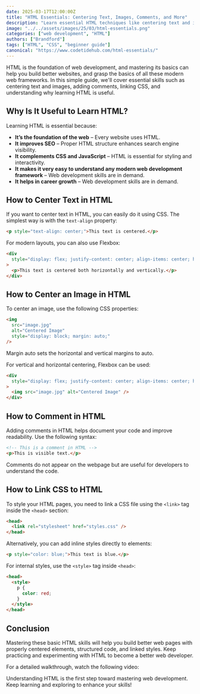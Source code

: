 ```yaml
---
date: 2025-03-17T12:00:00Z
title: "HTML Essentials: Centering Text, Images, Comments, and More"
description: "Learn essential HTML techniques like centering text and images, adding comments, linking CSS, and understanding why HTML is important."
image: "../../assets/images/25/03/html-essentials.png"
categories: ["web development", "HTML"]
authors: ["Brandford"]
tags: ["HTML", "CSS", "beginner guide"]
canonical: "https://www.codetidehub.com/html-essentials/"
---
```



HTML is the foundation of web development, and mastering its basics can help you build better websites, and grasp the basics of all these modern web frameworks. In this simple guide, we'll cover essential skills such as centering text and images, adding comments, linking CSS, and understanding why learning HTML is useful.

## Why Is It Useful to Learn HTML?

Learning HTML is essential because:

- **It’s the foundation of the web** – Every website uses HTML.
- **It improves SEO** – Proper HTML structure enhances search engine visibility.
- **It complements CSS and JavaScript** – HTML is essential for styling and interactivity.
- **It makes it very easy to understand any modern web development framework** – Web development skills are in demand.
- **It helps in career growth** – Web development skills are in demand.

## How to Center Text in HTML

If you want to center text in HTML, you can easily do it using CSS. The simplest way is with the `text-align` property:

```html
<p style="text-align: center;">This text is centered.</p>
```

For modern layouts, you can also use Flexbox:

```html
<div
  style="display: flex; justify-content: center; align-items: center; height: 100vh;"
>
  <p>This text is centered both horizontally and vertically.</p>
</div>
```

## How to Center an Image in HTML

To center an image, use the following CSS properties:

```html
<img
  src="image.jpg"
  alt="Centered Image"
  style="display: block; margin: auto;"
/>
```

Margin auto sets the horizontal and vertical margins to auto.

For vertical and horizontal centering, Flexbox can be used:

```html
<div
  style="display: flex; justify-content: center; align-items: center; height: 100vh;"
>
  <img src="image.jpg" alt="Centered Image" />
</div>
```

## How to Comment in HTML

Adding comments in HTML helps document your code and improve readability. Use the following syntax:

```html
<!-- This is a comment in HTML -->
<p>This is visible text.</p>
```

Comments do not appear on the webpage but are useful for developers to understand the code.

## How to Link CSS to HTML

To style your HTML pages, you need to link a CSS file using the `<link>` tag inside the `<head>` section:

```html
<head>
  <link rel="stylesheet" href="styles.css" />
</head>
```

Alternatively, you can add inline styles directly to elements:

```html
<p style="color: blue;">This text is blue.</p>
```

For internal styles, use the `<style>` tag inside `<head>`:

```html
<head>
  <style>
    p {
      color: red;
    }
  </style>
</head>
```

## Conclusion

Mastering these basic HTML skills will help you build better web pages with properly centered elements, structured code, and linked styles. Keep practicing and experimenting with HTML to become a better web developer.

For a detailed walkthrough, watch the following video:

<YouTubeEmbed
  url="https://www.youtube.com/embed/example_video_id"
  label="HTML Essentials: A Beginner's Guide"
/>

Understanding HTML is the first step toward mastering web development. Keep learning and exploring to enhance your skills!
